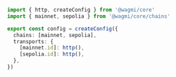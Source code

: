 ```ts config.ts
import { http, createConfig } from '@wagmi/core'
import { mainnet, sepolia } from '@wagmi/core/chains'

export const config = createConfig({
  chains: [mainnet, sepolia],
  transports: {
    [mainnet.id]: http(),
    [sepolia.id]: http(),
  },
})
```